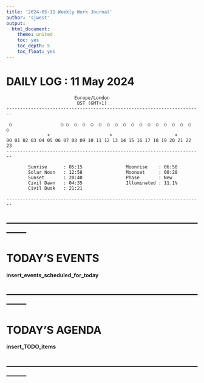 ```yaml
---
title: '2024-05-11 Weekly Work Journal'
author: 'sjwest'
output:
  html_document:
    theme: united
    toc: yes
    toc_depth: 5
    toc_float: yes
---
```





# DAILY LOG : 11 May 2024

                             Europe/London
                              BST (GMT+1)
    ------------------------------------------------------------------------
                                                                            
     ○                  ○ ○  ○  ○  ○  ○  ○  ○  ○  ○  ○  ○  ○  ○  ○  ○  ○  ○ 
                   ☀                      ☀                       ☀         
    00 01 02 03 04 05 06 07 08 09 10 11 12 13 14 15 16 17 18 19 20 21 22 23 
    ------------------------------------------------------------------------

            Sunrise      : 05:15                Moonrise    : 06:58 
            Solar Noon   : 12:58                Moonset     : 00:28 
            Sunset       : 20:40                Phase       : New   
            Civil Dawn   : 04:35                Illuminated : 11.1% 
            Civil Dusk   : 21:21                                    

    ------------------------------------------------------------------------




--------------------------------------------------------------------------------
--------------------------------------------------------------------------------



# TODAY'S EVENTS



__insert_events_scheduled_for_today__




--------------------------------------------------------------------------------
--------------------------------------------------------------------------------



# TODAY'S AGENDA



__insert_TODO_items__




--------------------------------------------------------------------------------
--------------------------------------------------------------------------------


